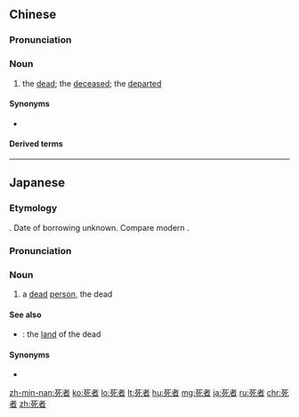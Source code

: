 ==Chinese==
{{zh-forms}}

===Pronunciation===
{{zh-pron
|m=sǐzhě
|c=sei2 ze2
|h=pfs=sí-chá
|mn=sí-chiá
|cat=n
}}

===Noun===
{{zh-noun}}

# the [[dead]]; the [[deceased]]; the [[departed]]

====Synonyms====
* {{zh-l|死人|tr=﻿sǐrén}}

====Derived terms====
{{zh-der|死者數}}

----

==Japanese==
{{ja-kanjitab|し|しゃ|yomi=o}}

===Etymology===
{{etyl|zhx|ja|sort=ししゃ}}. Date of borrowing unknown. Compare modern {{cog|zh|死者|tr=sǐzhě}}.

===Pronunciation===
{{ja-pron|ししゃ|yomi=o}}

===Noun===
{{ja-noun|ししゃ}}

# a [[dead]] [[person]], the dead

====See also====
* {{ja-r|黄泉|よみ}}: the [[land]] of the dead

====Synonyms====
* {{ja-r|死人|しにん}}

[[zh-min-nan:死者]]
[[ko:死者]]
[[lo:死者]]
[[lt:死者]]
[[hu:死者]]
[[mg:死者]]
[[ja:死者]]
[[ru:死者]]
[[chr:死者]]
[[zh:死者]]